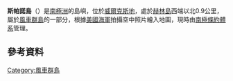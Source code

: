 {{coord|66|24|S|110|36|E|display=title}}

'''斯帕諾島'''（{{lang-en|Spano Island}}）是[[南極洲|南極洲]]的島嶼，位於[[威爾克斯地|威爾克斯地]]，處於[[赫林島|赫林島]]西端以北0.9公里，屬於[[風車群島|風車群島]]的一部分，根據[[美國海軍|美國海軍]]拍攝空中照片繪入地圖，現時由[[南極條約體系|南極條約體系]]管理。

==參考資料==
{{usgs-gazetteer}}

{{DEFAULTSORT:Spano Island}}
[[Category:風車群島|Category:風車群島]]


{{WilkesLand-geo-stub}}